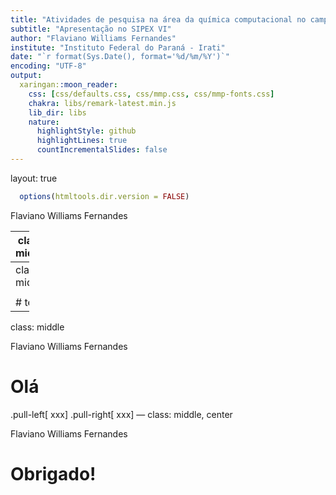 ```yaml
---
title: "Atividades de pesquisa na área da química computacional no campus Irati"
subtitle: "Apresentação no SIPEX VI"
author: "Flaviano Williams Fernandes"
institute: "Instituto Federal do Paraná - Irati"
date: "`r format(Sys.Date(), format='%d/%m/%Y')`"
encoding: "UTF-8"
output:
  xaringan::moon_reader:
    css: [css/defaults.css, css/mmp.css, css/mmp-fonts.css]
    chakra: libs/remark-latest.min.js
    lib_dir: libs
    nature:
      highlightStyle: github
      highlightLines: true
      countIncrementalSlides: false
---
```

layout: true

```r
  options(htmltools.dir.version = FALSE)
```

<div class="my-footer"><span>Flaviano Williams Fernandes</span></div>

---
class: middle

<div class="my-header"><span>Flaviano Williams Fernandes</span></div>

# Sumário

1. A simulação computacional
2. A mecânica molecular versus Ab initio
3. A questão ambiental

---
class: middle

<div class="my-header"><span>Flaviano Williams Fernandes</span></div>

# teste

---
class: middle

<div class="my-header"><span>Flaviano Williams Fernandes</span></div>

# Olá

.pull-left[
xxx
]
.pull-right[
xxx
]
---
class: middle, center

<div class="my-header"><span>Flaviano Williams Fernandes</span></div>

# Obrigado!
